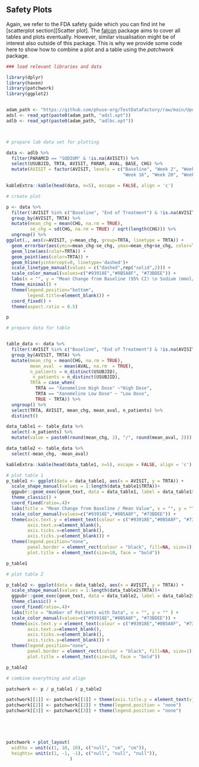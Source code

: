 ## Safety Plots

Again, we refer to the FDA safety guide which you can find int he [scatterplot section][Scatter plot]. The [falcon](https://github.com/pharmaverse/falcon) package aims to cover all tables and plots eventually. However, similar visualisation might be of interest also outside of this package. This is why we provide some code here to show how to combine a plot and a table using the *patchwork* package. 

```r

### load relevant libraries and data 

library(dplyr)
library(haven)
library(patchwork)
library(ggplot2)


adam_path <- "https://github.com/phuse-org/TestDataFactory/raw/main/Updated/TDF_ADaM/"
adsl <- read_xpt(paste0(adam_path, "adsl.xpt"))
adlb <- read_xpt(paste0(adam_path, "adlbc.xpt"))



# prepare lab data set for plotting

data <- adlb %>%
  filter(PARAMCD == "SODIUM" & !is.na(AVISIT)) %>%
  select(USUBJID, TRTA, AVISIT, PARAM, AVAL, BASE, CHG) %>%
  mutate(AVISIT = factor(AVISIT, levels = c("Baseline", "Week 2", "Week 4", "Week 6", "Week 8", "Week 12",
                                            "Week 16", "Week 20", "Week 24", "Week 26", "End of Treatment")))

```

```r
kableExtra::kable(head(data, n=5), escape = FALSE, align = 'c')
```

```r

# create plot

p <- data %>%
  filter(!AVISIT %in% c("Baseline", "End of Treatment") & !is.na(AVISIT)) %>%
  group_by(AVISIT, TRTA) %>%
  mutate(mean_chg = mean(CHG, na.rm = TRUE),
         se_chg = sd(CHG, na.rm = TRUE) / sqrt(length(CHG))) %>%
  ungroup() %>%
ggplot(., aes(x=AVISIT, y=mean_chg, group=TRTA, linetype = TRTA)) +
  geom_errorbar(aes(ymin=mean_chg-se_chg, ymax=mean_chg+se_chg, color=TRTA), width=.1) +
  geom_line(aes(color=TRTA)) +
  geom_point(aes(color=TRTA)) +
  geom_hline(yintercept=0, linetype='dashed')+
  scale_linetype_manual(values = c("dashed",rep("solid",2))) +
  scale_color_manual(values=c("#93918E","#0B5A8F", "#73BDEE")) +
  labs(x = "", y = "Mean Change from Baseline (95% CI) \n Sodium (mmol/l)") +
  theme_minimal() +
  theme(legend.position="bottom",
        legend.title=element_blank()) +
  coord_fixed() +
  theme(aspect.ratio = 0.5)

p
```

```r

# prepare data for table 


table_data <- data %>%
  filter(!AVISIT %in% c("Baseline", "End of Treatment") & !is.na(AVISIT)) %>%
  group_by(AVISIT, TRTA) %>%
  mutate(mean_chg = mean(CHG, na.rm = TRUE),
         mean_aval  = mean(AVAL, na.rm  = TRUE),
         n_patients = n_distinct(USUBJID),
          n_patients = n_distinct(USUBJID), 
         TRTA = case_when(
           TRTA == "Xanomeline High Dose" ~"High Dose",
           TRTA == "Xanomeline Low Dose" ~ "Low Dose",
           TRUE ~ TRTA)) %>%
  ungroup() %>%
  select(TRTA, AVISIT, mean_chg, mean_aval, n_patients) %>%
  distinct()

data_table1 <- table_data %>%
  select(-n_patients) %>%
  mutate(value = paste0(round(mean_chg, 2), "/", round(mean_aval, 2)))

data_table2 <- table_data %>%
  select(-mean_chg, -mean_aval)

```

```r
kableExtra::kable(head(data_table1, n=5), escape = FALSE, align = 'c')
```

```r

# plot table 1
p_table1 <- ggplot(data = data_table1, aes(x = AVISIT, y = TRTA)) +
  scale_shape_manual(values = 1:length(data_table1$TRTA))+
  ggpubr::geom_exec(geom_text, data = data_table1, label = data_table1$value, color = "TRTA", size=3) +
  theme_classic() +
  coord_fixed(ratio=.4)+
  labs(title = "Mean Change from Baseline / Mean Value", x = "", y = "" ) +
  scale_color_manual(values=c("#93918E","#0B5A8F", "#73BDEE")) +
  theme(axis.text.y = element_text(colour = c("#93918E","#0B5A8F", "#73BDEE")),
        axis.text.x=element_blank(),
        axis.ticks.x=element_blank(),
        axis.ticks.y=element_blank()) +
  theme(legend.position="none",
        panel.border = element_rect(colour = "black", fill=NA, size=1),
        plot.title = element_text(size=10, face = "bold"))

p_table1 

```


```r

# plot table 2

p_table2 <- ggplot(data = data_table2, aes(x = AVISIT, y = TRTA)) +
  scale_shape_manual(values = 1:length(data_table2$TRTA))+
  ggpubr::geom_exec(geom_text, data = data_table2, label = data_table2$n_patients, color = "TRTA", size=3) +
  theme_classic() +
  coord_fixed(ratio=.4)+
  labs(title = "Number of Patients with Data", x = "", y = "" ) +
  scale_color_manual(values=c("#93918E","#0B5A8F", "#73BDEE")) +
  theme(axis.text.y = element_text(colour = c("#93918E","#0B5A8F", "#73BDEE")),
        axis.text.x=element_blank(),
        axis.ticks.x=element_blank(),
        axis.ticks.y=element_blank()) +
  theme(legend.position="none",
        panel.border = element_rect(colour = "black", fill=NA, size=1),
        plot.title = element_text(size=10, face = "bold"))

p_table2

```


```r

# combine everything and align

patchwork <- p / p_table1 / p_table2

patchwork[[1]] <- patchwork[[1]] + theme(axis.title.y = element_text(vjust = 12)) + theme(legend.position = "bottom") 
patchwork[[2]] <- patchwork[[2]] + theme(legend.position = "none")
patchwork[[3]] <- patchwork[[3]] + theme(legend.position = "none")






```

```r


patchwork + plot_layout(
  widths = unit(c(1, 10, 10), c("null", "cm", "cm")), 
  heights= unit(c(1, -1, -1), c("null", "null", "null")),
                        )
```

